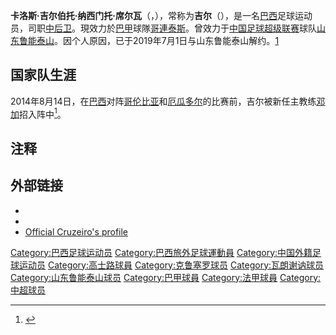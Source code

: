 {{NoteTA|G1=足球|G2=南美球会
|1=zh-hans:吉尔;zh-hk:基爾;zh-tw:吉爾
|2=zh-hans:卡洛斯;zh-hk:卡路士;zh-tw:卡洛斯;
|3=zh-hans:吉尔伯托;zh-hk:基拔圖;zh-tw:吉爾伯托;
|4=zh-hans:席尔瓦;zh-hk:施華;zh-tw:席爾瓦;
}}
{{Portuguese name|纳西门托|席尔瓦}}
{{Infobox football biography
| name           = 吉尔 <br> ''Gil''
| image          =
| fullname       = 卡洛斯·吉尔伯托·纳西门托·席尔瓦<br>''Carlos Gilberto Nascimento Silva''
| birth_date     = {{birth date and age|1987|6|12|df=y}}
| birth_place    = {{巴西}}[[坎普斯戈伊塔卡濟斯|坎普斯戈伊塔卡濟斯]]
| height         = {{height|m=1.93}}
| currentclub    = [[哥連泰斯保利斯塔體育會|哥連泰斯]]
| clubnumber     = 4
| position       = [[后卫_(足球)#中堅|中后卫]]
| youthyears1    = 2001–2003
| youthclubs1    = {{le|阿美利加诺足球俱乐部|Americano Futebol Clube|阿美利加诺}}
| years1         = 2004–2008
| clubs1         = {{le|阿美利加诺足球俱乐部|Americano Futebol Clube|阿美利加诺}}
| caps1          = 0
| goals1         = 0
| years2         = 2008–2009
| clubs2         = [[戈亚尼恩斯竞技俱乐部|戈亚尼恩斯竞技]]
| caps2          = 41
| goals2         = 2
| years3         = 2009–2011
| clubs3         = [[克鲁塞罗体育俱乐部|克鲁塞罗]]
| caps3          = 58
| goals3         = 1
| years4         = 2011–2012
| clubs4         = [[瓦朗謝訥足球俱樂部|瓦朗謝訥]]
| caps4          = 40
| goals4         = 2
| years5         = 2013–2016
| clubs5         = [[科林蒂安保利斯塔体育俱乐部|科林蒂安]]
| caps5          = 182
| goals5         = 7
| years6         = 2016–2019
| clubs6         = [[山东鲁能泰山|山东鲁能泰山]]
| caps6          = 86
| goals6         = 6
| years7         = 2019–
| clubs7         = [[哥連泰斯保利斯塔體育會|哥連泰斯]]
| caps7          = 104
| goals7         = 3
| nationalyears1 = 2014–2017
| nationalteam1  = {{fb|Brazil}}
| nationalcaps1  = 11
| nationalgoals1 = 0
| pcupdate       = {{Chinese date|2022-5-8}}
| ntupdate       = {{Chinese date|2017-6-9}}
}}
'''卡洛斯·吉尔伯托·纳西门托·席尔瓦'''（{{lang-pt|Carlos Gilberto Nascimento Silva}}，{{bd|1987年|6月12日|||Gil}}），常称为'''吉尔'''（{{lang-pt|Gil}}），是一名[[巴西|巴西]]足球运动员，司职[[后卫_(足球)#中堅|中后卫]]。現效力於[[巴甲|巴甲]]球隊[[哥連泰斯保利斯塔體育會|哥連泰斯]]。曾效力于[[中国足球超级联赛|中国足球超级联赛]]球队[[山东鲁能泰山|山东鲁能泰山]]。因个人原因，已于2019年7月1日与山东鲁能泰山解约。[https://web.archive.org/web/20190701125134/http://www.lnts.com.cn/news/show/7997.html]



==国家队生涯==
2014年8月14日，在[[巴西国家足球队|巴西]]对阵[[哥伦比亚国家足球队|哥伦比亚]]和[[厄瓜多尔国家足球队|厄瓜多尔]]的比赛前，吉尔被新任主教练[[邓加|邓加]]招入阵中<ref>{{Cite web |url=http://bleacherreport.com/articles/2168015-dunga-announces-first-brazil-squad-since-taking-over-as-manager |title=Dunga Announces First Brazil Squad Since Taking Over as Manager |accessdate=2016-02-23 |archive-date=2015-04-02 |archive-url=https://web.archive.org/web/20150402123416/http://bleacherreport.com/articles/2168015-dunga-announces-first-brazil-squad-since-taking-over-as-manager |dead-url=no }}</ref>。

== 注释 ==
{{reflist}}

== 外部链接 ==
*{{NFT player|pid=57067}}
*{{soccerway|carlos-gilberto-nascimento-silva/78857}}
*[https://web.archive.org/web/20160113161117/http://www.cruzeiro.com.br/index2.php?section=profissional_jogadores Official Cruzeiro's profile]

{{2016年中超分类名单山东}}
{{2017年中超分类名单山东}}
{{2018年中超分类名单山东}}
{{2019年中超分类名单山东}}
{{2016年美洲盃足球賽巴西參賽名單}}

{{DEFAULTSORT:Gil}}
[[Category:巴西足球运动员|Category:巴西足球运动员]]
[[Category:巴西旅外足球運動員|Category:巴西旅外足球運動員]]
[[Category:中国外籍足球运动员|Category:中国外籍足球运动员]]
[[Category:高士路球員|Category:高士路球員]]
[[Category:克鲁塞罗球员|Category:克鲁塞罗球员]]
[[Category:瓦朗谢讷球员|Category:瓦朗谢讷球员]]
[[Category:山东鲁能泰山球员|Category:山东鲁能泰山球员]]
[[Category:巴甲球員|Category:巴甲球員]]
[[Category:法甲球員|Category:法甲球員]]
[[Category:中超球员|Category:中超球员]]